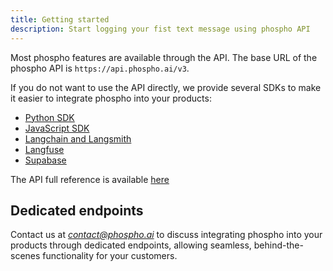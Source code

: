 ```yaml
---
title: Getting started
description: Start logging your fist text message using phospho API
---
```


Most phospho features are available through the API. The base URL of the phospho API is `https://api.phospho.ai/v3`.

If you do not want to use the API directly, we provide several SDKs to make it easier to integrate phospho into your products:

- [Python SDK](/docs/integrations/python/logging)
- [JavaScript SDK](/docs/integrations/javascript/logging)
- [Langchain and Langsmith](/docs/integrations/langchain)
- [Langfuse](/docs/import-data/import-langfuse)
- [Supabase](/docs/integrations/supabase)

The API full reference is available [here](https://api.phospho.ai/v3/redoc)

## Dedicated endpoints

Contact us at *contact@phospho.ai* to discuss integrating phospho into your products through dedicated endpoints, allowing seamless, behind-the-scenes functionality for your customers.
